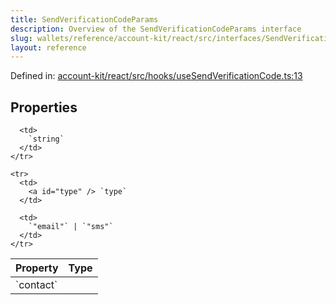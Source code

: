 ```yaml
---
title: SendVerificationCodeParams
description: Overview of the SendVerificationCodeParams interface
slug: wallets/reference/account-kit/react/src/interfaces/SendVerificationCodeParams
layout: reference
---
```


Defined in: [account-kit/react/src/hooks/useSendVerificationCode.ts:13](https://github.com/alchemyplatform/aa-sdk/blob/e3c1a23e6e03f44bf2db3afddb97a91b175cba58/account-kit/react/src/hooks/useSendVerificationCode.ts#L13)

## Properties

<table>
  <thead>
    <tr>
      <th align="left">Property</th>
      <th align="left">Type</th>
    </tr>
  </thead>

  <tbody>
    <tr>
      <td>
        <a id="contact" /> `contact`
      </td>

      <td>
        `string`
      </td>
    </tr>

    <tr>
      <td>
        <a id="type" /> `type`
      </td>

      <td>
        `"email"` | `"sms"`
      </td>
    </tr>

  </tbody>
</table>
